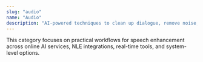 ```yaml
---
slug: "audio"
name: "Audio"
description: "AI-powered techniques to clean up dialogue, remove noise, and improve clarity for podcasts and videos."
---
```


This category focuses on practical workflows for speech enhancement across online AI services, NLE integrations, real-time tools, and system-level options.

